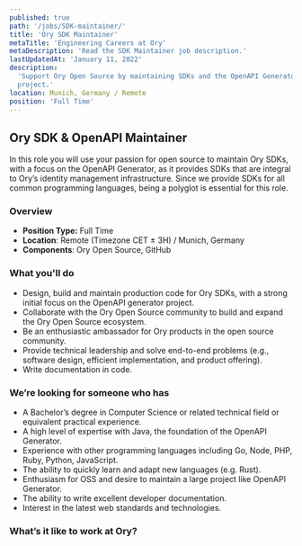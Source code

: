 ```yaml
---
published: true
path: '/jobs/SDK-maintainer/'
title: 'Ory SDK Maintainer'
metaTitle: 'Engineering Careers at Ory'
metaDescription: 'Read the SDK Maintainer job description.'
lastUpdatedAt: 'January 11, 2022'
description:
  'Support Ory Open Source by maintaining SDKs and the OpenAPI Generator
  project.'
location: Munich, Germany / Remote
position: 'Full Time'
---
```



## Ory SDK & OpenAPI Maintainer

<About />

In this role you will use your passion for open source to maintain Ory SDKs,
with a focus on the OpenAPI Generator, as it provides SDKs that are integral to
Ory’s identity management infrastructure. Since we provide SDKs for all common
programming languages, being a polyglot is essential for this role.

### Overview

- **Position Type:** Full Time
- **Location**: Remote (Timezone CET ± 3H) / Munich, Germany
- **Components**: Ory Open Source, GitHub

### What you'll do

- Design, build and maintain production code for Ory SDKs, with a strong initial
  focus on the OpenAPI generator project.
- Collaborate with the Ory Open Source community to build and expand the Ory
  Open Source ecosystem.
- Be an enthusiastic ambassador for Ory products in the open source community.
- Provide technical leadership and solve end-to-end problems (e.g., software
  design, efficient implementation, and product offering).
- Write documentation in code.

### We’re looking for someone who has

- A Bachelor’s degree in Computer Science or related technical field or
  equivalent practical experience.
- A high level of expertise with Java, the foundation of the OpenAPI Generator.
- Experience with other programming languages including Go, Node, PHP, Ruby,
  Python, JavaScript.
- The ability to quickly learn and adapt new languages (e.g. Rust).
- Enthusiasm for OSS and desire to maintain a large project like OpenAPI
  Generator.
- The ability to write excellent developer documentation.
- Interest in the latest web standards and technologies.

### What’s it like to work at Ory?

<WorkAtOry />
